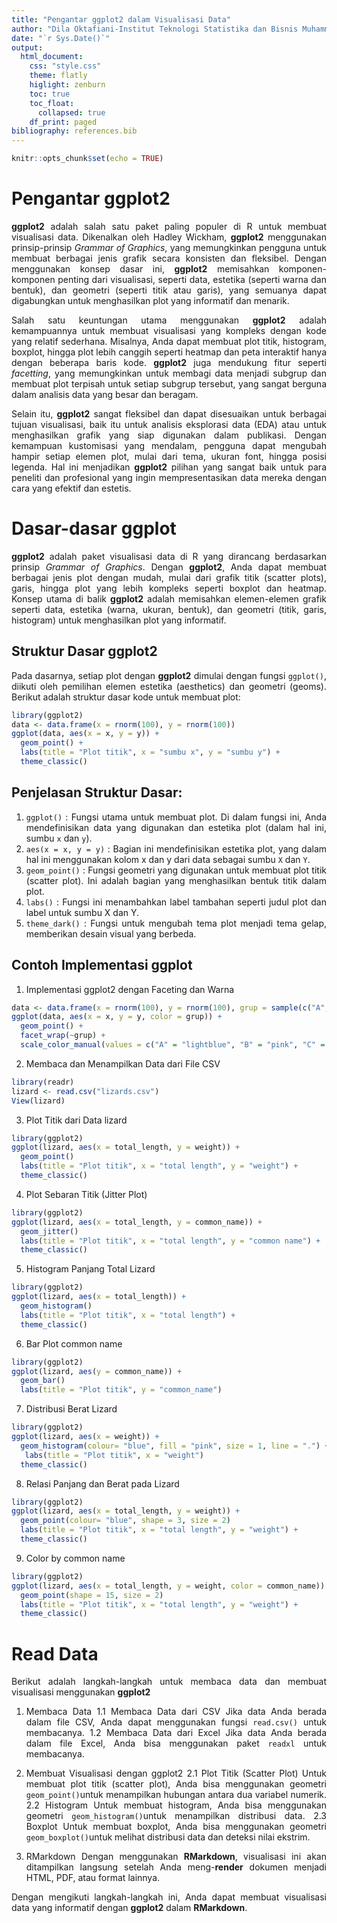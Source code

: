 ```yaml
---
title: "Pengantar ggplot2 dalam Visualisasi Data"
author: "Dila Oktafiani-Institut Teknologi Statistika dan Bisnis Muhammadiyah Semarang"
date: "`r Sys.Date()`"
output: 
  html_document:
    css: "style.css"
    theme: flatly
    higlight: zenburn
    toc: true
    toc_float:
      collapsed: true
    df_print: paged
bibliography: references.bib
---
```


```{=html}
<style>
body{
text-align: justify}
</style>
```
```r
knitr::opts_chunk$set(echo = TRUE)
```

# Pengantar ggplot2

**ggplot2** adalah salah satu paket paling populer di R untuk membuat visualisasi data. Dikenalkan oleh Hadley Wickham, **ggplot2** menggunakan prinsip-prinsip *Grammar of Graphics*, yang memungkinkan pengguna untuk membuat berbagai jenis grafik secara konsisten dan fleksibel. Dengan menggunakan konsep dasar ini, **ggplot2** memisahkan komponen-komponen penting dari visualisasi, seperti data, estetika (seperti warna dan bentuk), dan geometri (seperti titik atau garis), yang semuanya dapat digabungkan untuk menghasilkan plot yang informatif dan menarik.

Salah satu keuntungan utama menggunakan **ggplot2** adalah kemampuannya untuk membuat visualisasi yang kompleks dengan kode yang relatif sederhana. Misalnya, Anda dapat membuat plot titik, histogram, boxplot, hingga plot lebih canggih seperti heatmap dan peta interaktif hanya dengan beberapa baris kode. **ggplot2** juga mendukung fitur seperti *facetting*, yang memungkinkan untuk membagi data menjadi subgrup dan membuat plot terpisah untuk setiap subgrup tersebut, yang sangat berguna dalam analisis data yang besar dan beragam.

Selain itu, **ggplot2** sangat fleksibel dan dapat disesuaikan untuk berbagai tujuan visualisasi, baik itu untuk analisis eksplorasi data (EDA) atau untuk menghasilkan grafik yang siap digunakan dalam publikasi. Dengan kemampuan kustomisasi yang mendalam, pengguna dapat mengubah hampir setiap elemen plot, mulai dari tema, ukuran font, hingga posisi legenda. Hal ini menjadikan **ggplot2** pilihan yang sangat baik untuk para peneliti dan profesional yang ingin mempresentasikan data mereka dengan cara yang efektif dan estetis.

# Dasar-dasar ggplot

**ggplot2** adalah paket visualisasi data di R yang dirancang berdasarkan prinsip *Grammar of Graphics*. Dengan **ggplot2**, Anda dapat membuat berbagai jenis plot dengan mudah, mulai dari grafik titik (scatter plots), garis, hingga plot yang lebih kompleks seperti boxplot dan heatmap. Konsep utama di balik **ggplot2** adalah memisahkan elemen-elemen grafik seperti data, estetika (warna, ukuran, bentuk), dan geometri (titik, garis, histogram) untuk menghasilkan plot yang informatif.

## Struktur Dasar ggplot2

Pada dasarnya, setiap plot dengan **ggplot2** dimulai dengan fungsi `ggplot()`, diikuti oleh pemilihan elemen estetika (aesthetics) dan geometri (geoms). Berikut adalah struktur dasar kode untuk membuat plot:

```r
library(ggplot2)
data <- data.frame(x = rnorm(100), y = rnorm(100))
ggplot(data, aes(x = x, y = y)) + 
  geom_point() +
  labs(title = "Plot titik", x = "sumbu x", y = "sumbu y") +
  theme_classic()
```

## Penjelasan Struktur Dasar:

1. `ggplot()` : Fungsi utama untuk membuat plot. Di dalam fungsi ini, Anda mendefinisikan data yang digunakan dan estetika plot (dalam hal ini, sumbu `x` dan `y`).
2. `aes(x = x, y = y)` : Bagian ini mendefinisikan estetika plot, yang dalam hal ini menggunakan kolom x dan y dari data sebagai sumbu `X` dan `Y`.
3. `geom_point()` : Fungsi geometri yang digunakan untuk membuat plot titik (scatter plot). Ini adalah bagian yang menghasilkan bentuk titik dalam plot.
4. `labs()` : Fungsi ini menambahkan label tambahan seperti judul plot dan label untuk sumbu X dan Y.
5. `theme_dark()` : Fungsi untuk mengubah tema plot menjadi tema gelap, memberikan desain visual yang berbeda.

## Contoh Implementasi ggplot
1. Implementasi ggplot2 dengan Faceting dan Warna
```r
data <- data.frame(x = rnorm(100), y = rnorm(100), grup = sample(c("A", "B", "C", "D"), 100, replace = TRUE))
ggplot(data, aes(x = x, y = y, color = grup)) + 
  geom_point() +
  facet_wrap(~grup) +
  scale_color_manual(values = c("A" = "lightblue", "B" = "pink", "C" = "green", "D" = "yellow"))
```

2. Membaca dan Menampilkan Data dari File CSV
```r
library(readr)
lizard <- read.csv("lizards.csv")
View(lizard)
```

3. Plot Titik dari Data lizard
```r
library(ggplot2)
ggplot(lizard, aes(x = total_length, y = weight)) +
  geom_point()
  labs(title = "Plot titik", x = "total length", y = "weight") +
  theme_classic()
```

4. Plot Sebaran Titik (Jitter Plot)
```r
library(ggplot2)
ggplot(lizard, aes(x = total_length, y = common_name)) +
  geom_jitter()
  labs(title = "Plot titik", x = "total length", y = "common name") +
  theme_classic()
```

5. Histogram Panjang Total Lizard
```r
library(ggplot2)
ggplot(lizard, aes(x = total_length)) +
  geom_histogram()
  labs(title = "Plot titik", x = "total length") +
  theme_classic()
```

6. Bar Plot common name
```r
library(ggplot2)
ggplot(lizard, aes(y = common_name)) +
  geom_bar()
  labs(title = "Plot titik", y = "common_name")
```

7. Distribusi Berat Lizard
```r
library(ggplot2)
ggplot(lizard, aes(x = weight)) +
  geom_histogram(colour= "blue", fill = "pink", size = 1, line = ".") +
   labs(title = "Plot titik", x = "weight")
  theme_classic()
```

8. Relasi Panjang dan Berat pada Lizard
```r
library(ggplot2)
ggplot(lizard, aes(x = total_length, y = weight)) +
  geom_point(colour= "blue", shape = 3, size = 2)
  labs(title = "Plot titik", x = "total length", y = "weight") +
  theme_classic()
```

9. Color by common name
```r
library(ggplot2)
ggplot(lizard, aes(x = total_length, y = weight, color = common_name)) +
  geom_point(shape = 15, size = 2)
  labs(title = "Plot titik", x = "total length", y = "weight") +
  theme_classic()
```

# Read Data
Berikut adalah langkah-langkah untuk membaca data dan membuat visualisasi menggunakan **ggplot2**

1. Membaca Data
1.1 Membaca Data dari CSV
Jika data Anda berada dalam file CSV, Anda dapat menggunakan fungsi `read.csv()` untuk membacanya.
1.2 Membaca Data dari Excel
Jika data Anda berada dalam file Excel, Anda bisa menggunakan paket `readxl` untuk membacanya.

2. Membuat Visualisasi dengan ggplot2
2.1 Plot Titik (Scatter Plot)
Untuk membuat plot titik (scatter plot), Anda bisa menggunakan geometri `geom_point()`untuk menampilkan hubungan antara dua variabel numerik.
2.2 Histogram
Untuk membuat histogram, Anda bisa menggunakan geometri `geom_histogram()`untuk menampilkan distribusi data.
2.3 Boxplot
Untuk membuat boxplot, Anda bisa menggunakan geometri `geom_boxplot()`untuk melihat distribusi data dan deteksi nilai ekstrim.

3. RMarkdown
Dengan menggunakan **RMarkdown**, visualisasi ini akan ditampilkan langsung setelah Anda meng-**render** dokumen menjadi HTML, PDF, atau format lainnya.

Dengan mengikuti langkah-langkah ini, Anda dapat membuat visualisasi data yang informatif dengan **ggplot2** dalam **RMarkdown**.

